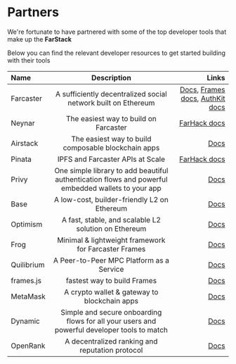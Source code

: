 
# Partners

<FarhackPartnersLogo height={700} width={700} />

We're fortunate to have partnered with some of the top developer tools that make up the **FarStack**

Below you can find the relevant developer resources to get started building with their tools

| Name        | Description |   Links |
| :------------ | :---------: | ----------: |
| Farcaster        |    A sufficiently decentralized social network built on Ethereum     | [Docs](https://docs.farcaster.xyz), [Frames docs](https://docs.farcaster.xyz/learn/what-is-farcaster/frames), [AuthKit docs](https://docs.farcaster.xyz/auth-kit/introduction)|
| Neynar     |    The easiest way to build on Farcaster     |   [FarHack docs](https://neynar.com/blog/farhack) |
| Airstack | The easiest way to build composable blockchain apps | [Docs](https://docs.airstack.xyz)
| Pinata | IPFS and Farcaster APIs at Scale |  [FarHack docs](https://docs.pinata.cloud/farcaster/events/farhack)
| Privy | One simple library to add beautiful authentication flows and powerful embedded wallets to your app |  [Docs](https://docs.privy.io)
| Base | A low-cost, builder-friendly L2 on Ethereum |  [Docs](https://docs.base.org)
| Optimism | A fast, stable, and scalable L2 solution on Ethereum |  [Docs](https://community.optimism.io)
| Frog | Minimal & lightweight framework for Farcaster Frames |  [Docs](https://frog.fm)
| Quilibrium |  A Peer-to-Peer MPC Platform as a Service |  [Docs](https://quilibrium.com/docs)
| frames.js | fastest way to build Frames |  [Docs](https://framesjs.org)
| MetaMask | A crypto wallet & gateway to blockchain apps |  [Docs](https://docs.metamask.io)
| Dynamic | Simple and secure onboarding flows for all your users and powerful developer tools to match |  [Docs](https://docs.dynamic.xyz/introduction/welcome)
| OpenRank | A decentralized ranking and reputation protocol |  [Docs](https://docs.openrank.com/integrations/farcaster)
